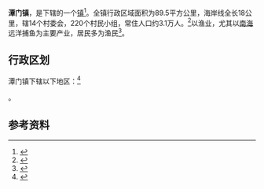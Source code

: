 {{中国乡级行政区|46/90/02/107/000
|景观照片文件名 =Tanmen, Hainan, China 01.jpg 
|景观照片描述 = 潭门港，拍摄于南岸排港村的渡口。
|建置时间 = 
|政府驻地 = 
|总面积 = 89.5 平方公里
|总人口 = 3.1万
|户籍人口 = 
|户籍人口年份 = 
|常住人口 = 
|常住人口年份 =
|人口密度 = 
|GDP = 
|邮政编码 = 571431
}}

'''潭门镇'''，是{{PRC admin/fullname|46/90/02/107/000|3}}下辖的一个[[镇|镇]]<ref>{{PRC admin/ref sgc|{{PRC admin/parent|46/90/02/107/000}}}}</ref>。全镇行政区域面积为89.5平方公里，海岸线全长18公里，辖14个村委会，220个村民小组，常住人口约3.1万人。<ref>{{cite news|url=http://www.qionghai.gov.cn/2012/yxqh_read.jsp?id=7670|title=海南省琼海市人民政府|date=2012-02-20|accessdate=2013-04-25}}{{dead link|date=2018年3月 |bot=InternetArchiveBot |fix-attempted=yes }}</ref>以渔业，尤其以[[南海|南海]]远洋捕鱼为主要产业，居民多为渔民<ref>{{cite news|url=http://news.ifeng.com/mil/4/detail_2012_06/16/15346636_0.shtml|title=潭门镇渔民：去南沙捕鱼 是维护主权的最好办法|date=2012-06-16|accessdate=2012-07-14|archive-date=2019-08-18|archive-url=https://web.archive.org/web/20190818141750/http://news.ifeng.com/mil/4/detail_2012_06/16/15346636_0.shtml|dead-url=no}}</ref>。

== 行政区划 ==

潭门镇下辖以下地区：<ref>{{PRC admin/ref sgc|46/90/02/107/000}}</ref>

{{PRC admin/children|46/90/02/107/000}}。

== 参考资料 ==

{{reflist}}

{{行政区划小作品}}
{{PRC admin/navcat|46/90/02/107/000}}